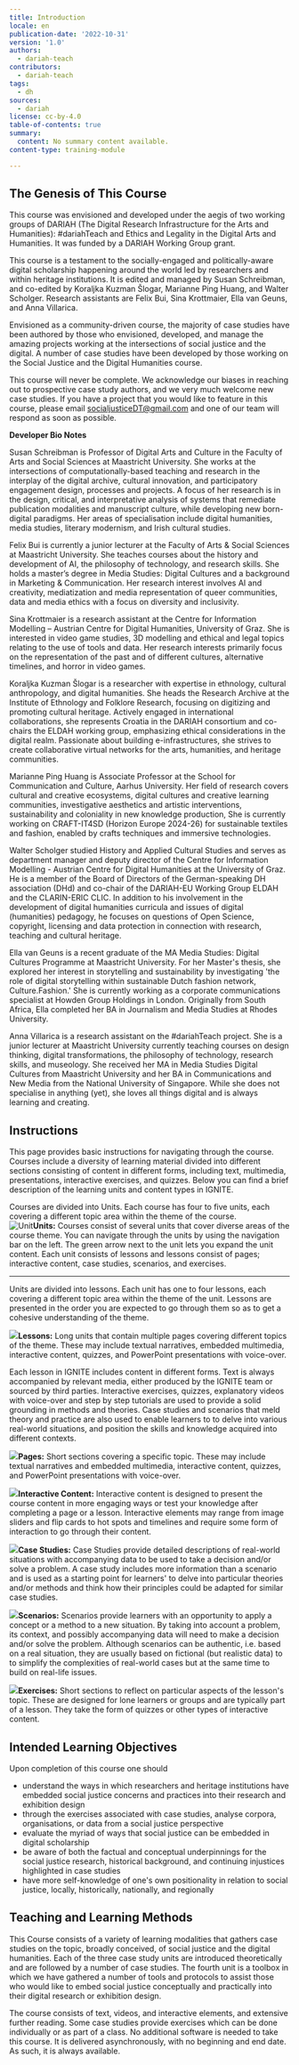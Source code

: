 ```yaml
---
title: Introduction
locale: en
publication-date: '2022-10-31'
version: '1.0'
authors:
  - dariah-teach
contributors:
  - dariah-teach
tags:
  - dh
sources:
  - dariah
license: cc-by-4.0
table-of-contents: true
summary:
  content: No summary content available.
content-type: training-module

---
```


## The Genesis of This Course

This course was envisioned and developed under the aegis of two working groups of DARIAH (The Digital Research Infrastructure for the Arts and Humanities): #dariahTeach and Ethics and Legality in the Digital Arts and Humanities. It was funded by a DARIAH Working Group grant.

This course is a testament to the socially-engaged and politically-aware digital scholarship happening around the world led by researchers and within heritage institutions. It is edited and managed by Susan Schreibman, and co-edited by Koraljka Kuzman Šlogar, Marianne Ping Huang, and Walter Scholger. Research assistants are Felix Bui, Sina Krottmaier, Ella van Geuns, and Anna Villarica.

Envisioned as a community-driven course, the majority of case studies have been authored by those who envisioned, developed, and manage the amazing projects working at the intersections of social justice and the digital. A number of case studies have been developed by those working on the Social Justice and the Digital Humanities course.

This course will never be complete. We acknowledge our biases in reaching out to prospective case study authors, and we very much welcome new case studies. If you have a project that you would like to feature in this course, please email [socialjusticeDT@gmail.com](mailto:socialjusticeDT@gmail.com) and one of our team will respond as soon as possible.

**Developer Bio Notes**

Susan Schreibman is Professor of Digital Arts and Culture in the Faculty of Arts and Social Sciences at Maastricht University. She works at the intersections of computationally-based teaching and research in the interplay of the digital archive, cultural innovation, and participatory engagement design, processes and projects. A focus of her research is in the design, critical, and interpretative analysis of systems that remediate publication modalities and manuscript culture, while developing new born-digital paradigms. Her areas of specialisation include digital humanities, media studies, literary modernism, and Irish cultural studies.

Felix Bui is currently a junior lecturer at the Faculty of Arts & Social Sciences at Maastricht University. She teaches courses about the history and development of AI, the philosophy of technology, and research skills. She holds a master’s degree in Media Studies: Digital Cultures and a background in Marketing & Communication. Her research interest involves AI and creativity, mediatization and media representation of queer communities, data and media ethics with a focus on diversity and inclusivity.

Sina Krottmaier is a research assistant at the Centre for Information Modelling – Austrian Centre for Digital Humanities, University of Graz. She is interested in video game studies, 3D modelling and ethical and legal topics relating to the use of tools and data. Her research interests primarily focus on the representation of the past and of different cultures, alternative timelines, and horror in video games.

Koraljka Kuzman Šlogar is a researcher with expertise in ethnology, cultural anthropology, and digital humanities. She heads the Research Archive at the Institute of Ethnology and Folklore Research, focusing on digitizing and promoting cultural heritage. Actively engaged in international collaborations, she represents Croatia in the DARIAH consortium and co-chairs the ELDAH working group, emphasizing ethical considerations in the digital realm. Passionate about building e-infrastructures, she strives to create collaborative virtual networks for the arts, humanities, and heritage communities.

Marianne Ping Huang is Associate Professor at the School for Communication and Culture, Aarhus University. Her field of research covers cultural and creative ecosystems, digital cultures and creative learning communities, investigative aesthetics and artistic interventions, sustainability and coloniality in new knowledge production, She is currently working on CRAFT-IT4SD (Horizon Europe 2024-26) for sustainable textiles and fashion, enabled by crafts techniques and immersive technologies.

Walter Scholger studied History and Applied Cultural Studies and serves as department manager and deputy director of the Centre for Information Modelling - Austrian Centre for Digital Humanities at the University of Graz. He is a member of the Board of Directors of the German-speaking DH association (DHd) and co-chair of the DARIAH-EU Working Group ELDAH and the CLARIN-ERIC CLIC. In addition to his involvement in the development of digital humanities curricula and issues of digital (humanities) pedagogy, he focuses on questions of Open Science, copyright, licensing and data protection in connection with research, teaching and cultural heritage.

Ella van Geuns is a recent graduate of the MA Media Studies: Digital Cultures Programme at Maastricht University. For her Master's thesis, she explored her interest in storytelling and sustainability by investigating 'the role of digital storytelling within sustainable Dutch fashion network, Culture.Fashion.' She is currently working as a corporate communications specialist at Howden Group Holdings in London. Originally from South Africa, Ella completed her BA in Journalism and Media Studies at Rhodes University.

Anna Villarica is a research assistant on the #dariahTeach project. She is a junior lecturer at Maastricht University currently teaching courses on design thinking, digital transformations, the philosophy of technology, research skills, and museology. She received her MA in Media Studies Digital Cultures from Maastricht University and her BA in Communications and New Media from the National University of Singapore. While she does not specialise in anything (yet), she loves all things digital and is always learning and creating.

## Instructions

This page provides basic instructions for navigating through the course. Courses include a diversity of learning material divided into different sections consisting of content in different forms, including text, multimedia, presentations, interactive exercises, and quizzes. Below you can find a brief description of the learning units and content types in IGNITE.

Courses are divided into Units. Each course has four to five units, each covering a different topic area within the theme of the course.\
![Unit](/assets/content/assets/en/resources/hosted/social-justice-in-the-digital-humanities-introduction/98ba88822f681894983be8e5a855c9ab453cec3c-71027.JPG)**Units:** Courses consist of several units that cover diverse areas of the course theme. You can navigate through the units by using the navigation bar on the left. The green arrow next to the unit lets you expand the unit content. Each unit consists of lessons and lessons consist of pages; interactive content, case studies, scenarios, and exercises.

***

Units are divided into lessons. Each unit has one to four lessons, each covering a different topic area within the theme of the unit. Lessons are presented in the order you are expected to go through them so as to get a cohesive understanding of the theme.

![](/assets/content/assets/en/resources/hosted/social-justice-in-the-digital-humanities-introduction/6529954b59e3df1ce63e2be9e1164ffd6c8e590e-71029.png)**Lessons:** Long units that contain multiple pages covering different topics of the theme. These may include textual narratives, embedded multimedia, interactive content, quizzes, and PowerPoint presentations with voice-over.

Each lesson in IGNITE includes content in different forms. Text is always accompanied by relevant media, either produced by the IGNITE team or sourced by third parties. Interactive exercises, quizzes, explanatory videos with voice-over and step by step tutorials are used to provide a solid grounding in methods and theories. Case studies and scenarios that meld theory and practice are also used to enable learners to to delve into various real-world situations, and position the skills and knowledge acquired into different contexts.

![](/assets/content/assets/en/resources/hosted/social-justice-in-the-digital-humanities-introduction/4a4682edffcec19b731adba13b248fe233499a71-71030.png)**Pages:** Short sections covering a specific topic. These may include textual narratives and embedded multimedia, interactive content, quizzes, and PowerPoint presentations with voice-over.

![](/assets/content/assets/en/resources/hosted/social-justice-in-the-digital-humanities-introduction/bb0533d207cf4e404c806dda0f1b2bca8684ae93-71031.png)**Interactive Content:** Interactive content is designed to present the course content in more engaging ways or test your knowledge after completing a page or a lesson. Interactive elements may range from image sliders and flip cards to hot spots and timelines and require some form of interaction to go through their content.

![](/assets/content/assets/en/resources/hosted/social-justice-in-the-digital-humanities-introduction/57e1f124280a793f8416d3160189ee2158b34649-71032.png)**Case Studies:** Case Studies provide detailed descriptions of real-world situations with accompanying data to be used to take a decision and/or solve a problem. A case study includes more information than a scenario and is used as a starting point for learners' to delve into particular theories and/or methods and think how their principles could be adapted for similar case studies.

![](/assets/content/assets/en/resources/hosted/social-justice-in-the-digital-humanities-introduction/7ba44a10ff86afe1d008174140bbd008727eddf7-71033.png)**Scenarios:** Scenarios provide learners with an opportunity to apply a concept or a method to a new situation. By taking into account a problem, its context, and possibly accompanying data will need to make a decision and/or solve the problem. Although scenarios can be authentic, i.e. based on a real situation, they are usually based on fictional (but realistic data) to to simplify the complexities of real-world cases but at the same time to build on real-life issues.

![](/assets/content/assets/en/resources/hosted/social-justice-in-the-digital-humanities-introduction/0b4ccd4d5aa6a1904674faacd014c2c10ae8b446-71034.png)**Exercises:** Short sections to reflect on particular aspects of the lesson's topic. These are designed for lone learners or groups and are typically part of a lesson. They take the form of quizzes or other types of interactive content.

## Intended Learning Objectives

Upon completion of this course one should

* understand the ways in which researchers and heritage institutions have embedded social justice concerns and practices into their research and exhibition design
* through the exercises associated with case studies, analyse corpora, organisations, or data from a social justice perspective
* evaluate the myriad of ways that social justice can be embedded in digital scholarship
* be aware of both the factual and conceptual underpinnings for the social justice research, historical background, and continuing injustices highlighted in case studies
* have more self-knowledge of one's own positionality in relation to social justice, locally, historically, nationally, and regionally

## Teaching and Learning Methods

This Course consists of a variety of learning modalities that gathers case studies on the topic, broadly conceived, of social justice and the digital humanities. Each of the three case study units are introduced theoretically and are followed by a number of case studies. The fourth unit is a toolbox in which we have gathered a number of tools and protocols to assist those who would like to embed social justice conceptually and practically into their digital research or exhibition design.

The course consists of text, videos, and interactive elements, and extensive further reading. Some case studies provide exercises which can be done individually or as part of a class. No additional software is needed to take this course. It is delivered asynchronously, with no beginning and end date. As such, it is always available.
